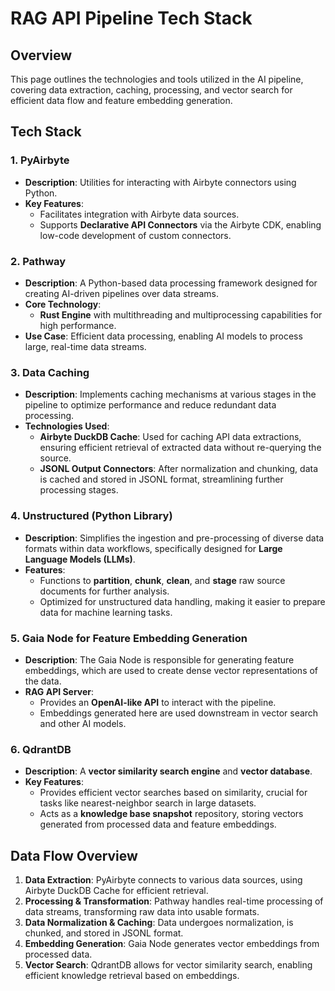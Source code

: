 # RAG API Pipeline Tech Stack

## Overview
This page outlines the technologies and tools utilized in the AI pipeline, covering data extraction, caching, processing, and vector search for efficient data flow and feature embedding generation.

## Tech Stack

### 1. PyAirbyte
- **Description**: Utilities for interacting with Airbyte connectors using Python.
- **Key Features**:
  - Facilitates integration with Airbyte data sources.
  - Supports **Declarative API Connectors** via the Airbyte CDK, enabling low-code development of custom connectors.

### 2. Pathway
- **Description**: A Python-based data processing framework designed for creating AI-driven pipelines over data streams.
- **Core Technology**:
  - **Rust Engine** with multithreading and multiprocessing capabilities for high performance.
- **Use Case**: Efficient data processing, enabling AI models to process large, real-time data streams.

### 3. Data Caching
- **Description**: Implements caching mechanisms at various stages in the pipeline to optimize performance and reduce redundant data processing.
- **Technologies Used**:
  - **Airbyte DuckDB Cache**: Used for caching API data extractions, ensuring efficient retrieval of extracted data without re-querying the source.
  - **JSONL Output Connectors**: After normalization and chunking, data is cached and stored in JSONL format, streamlining further processing stages.

### 4. Unstructured (Python Library)
- **Description**: Simplifies the ingestion and pre-processing of diverse data formats within data workflows, specifically designed for **Large Language Models (LLMs)**.
- **Features**:
  - Functions to **partition**, **chunk**, **clean**, and **stage** raw source documents for further analysis.
  - Optimized for unstructured data handling, making it easier to prepare data for machine learning tasks.

### 5. Gaia Node for Feature Embedding Generation
- **Description**: The Gaia Node is responsible for generating feature embeddings, which are used to create dense vector representations of the data.
- **RAG API Server**:
  - Provides an **OpenAI-like API** to interact with the pipeline.
  - Embeddings generated here are used downstream in vector search and other AI models.

### 6. QdrantDB
- **Description**: A **vector similarity search engine** and **vector database**.
- **Key Features**:
  - Provides efficient vector searches based on similarity, crucial for tasks like nearest-neighbor search in large datasets.
  - Acts as a **knowledge base snapshot** repository, storing vectors generated from processed data and feature embeddings.


## Data Flow Overview
1. **Data Extraction**: PyAirbyte connects to various data sources, using Airbyte DuckDB Cache for efficient retrieval.
2. **Processing & Transformation**: Pathway handles real-time processing of data streams, transforming raw data into usable formats.
3. **Data Normalization & Caching**: Data undergoes normalization, is chunked, and stored in JSONL format.
4. **Embedding Generation**: Gaia Node generates vector embeddings from processed data.
5. **Vector Search**: QdrantDB allows for vector similarity search, enabling efficient knowledge retrieval based on embeddings.
